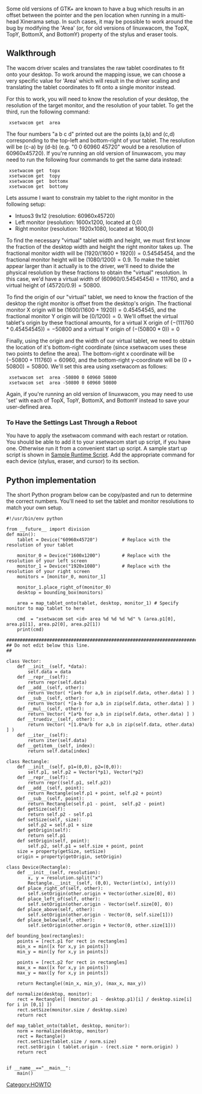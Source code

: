Some old versions of GTK+ are known to have a bug which results in an offset between the pointer and the pen location when running in a multi-head Xinerama setup. In such cases, it may be possible to work around the bug by modifying the 'Area' (or, for old versions of linuxwacom, the TopX, TopY, BottomX, and BottomY) property of the stylus and eraser tools.

== Walkthrough ==
The wacom driver scales and translates the raw tablet coordinates to fit onto your desktop. To work around the mapping issue, we can choose a very specific value for 'Area' which will result in the driver scaling and translating the tablet coordinates to fit onto a single monitor instead.

For this to work, you will need to know the resolution of your desktop, the resolution of the target monitor, and the resolution of your tablet. To get the third, run the following command:

  xsetwacom get <id> area

The four numbers "a b c d" printed out are the points (a,b) and (c,d) corresponding to the top-left and bottom-right of your tablet. The resolution will be (c-a) by (d-b) (e.g. "0 0 60960 45720" would be a resolution of 60960x45720). If you're running an old version of linuxwacom, you may need to run the following four commands to get the same data instead:

  xsetwacom get <id> topx
  xsetwacom get <id> topy
  xsetwacom get <id> bottomx
  xsetwacom get <id> bottomy

Lets assume I want to constrain my tablet to the right monitor in the following setup:
* Intuos3 9x12 (resolution: 60960x45720)
* Left monitor (resolution: 1600x1200, located at 0,0)
* Right monitor (resolution: 1920x1080, located at 1600,0)

To find the necessary "virtual" tablet width and height, we must first know the fraction of the desktop width and height the right monitor takes up. The fractional monitor width will be <math>(1920/(1600+1920)) = 0.54545454</math>, and the fractional monitor height will be <math>(1080/1200) = 0.9</math>. To make the tablet appear larger than it actually is to the driver, we'll need to divide the physical resolution by these fractions to obtain the "virtual" resolution. In this case, we'd have a virtual width of <math>(60960 / 0.54545454) = 111760</math>, and a virtual height of <math>(45720 / 0.9) = 50800</math>.

To find the origin of our "virtual" tablet, we need to know the fraction of the desktop the right monitor is offset from the desktop's origin. The fractional monitor X origin will be <math>(1600/(1600+1920)) = 0.45454545</math>, and the fractional monitor Y origin will be <math>(0 / 1200) = 0</math>. We'll offset the virtual tablet's origin by these fractional amounts, for a virtual X origin of <math>(-(111760 * 0.45454545)) = -50800</math> and a virtual Y origin of <math>(-(50800*0)) = 0</math>

Finally, using the origin and the width of our virtual tablet, we need to obtain the location of it's bottom-right coordinate (since xsetwacom uses these two points to define the area). The bottom-right x coordinate will be <math>(-50800 + 111760) = 60960</math>, and the bottom-right y-coordinate will be <math>(0 + 50800) = 50800</math>. We'll set this area using xsetwacom as follows:

  xsetwacom set <stylus id> area -50800 0 60960 50800
  xsetwacom set <eraser id> area -50800 0 60960 50800

Again, if you're running an old version of linuxwacom, you may need to use 'set' with each of TopX, TopY, BottomX, and BottomY instead to save your user-defined area.

=== To Have the Settings Last Through a Reboot ===
You have to apply the xsetwacom command with each restart or rotation.  You should be able to add it to your xsetwacom start up script, if you have one.  Otherwise run it from a convenient start up script.  A sample start up script is shown in [[Tablet_Configuration#Sample_Runtime_Script|Sample Runtime Script]].  Add the appropriate command for each device (stylus, eraser, and cursor) to its section.

== Python implementation ==
The short Python program below can be copy/pasted and run to determine the correct numbers. You'll need to set the tablet and monitor resolutions to match your own setup.

<pre>
#!/usr/bin/env python

from __future__ import division
def main():
    tablet = Device("60960x45720")         # Replace with the resolution of your tablet

    monitor_0 = Device("1600x1200")        # Replace with the resolution of your left screen
    monitor_1 = Device("1920x1080")        # Replace with the resolution of your right screen
    monitors = [monitor_0, monitor_1]

    monitor_1.place_right_of(monitor_0)
    desktop = bounding_box(monitors)

    area = map_tablet_onto(tablet, desktop, monitor_1) # Specify monitor to map tablet to here

    cmd  = "xsetwacom set <id> area %d %d %d %d" % (area.p1[0], area.p1[1], area.p2[0], area.p2[1])
    print(cmd)

#######################################################################
## Do not edit below this line.
##

class Vector:
    def __init__(self, *data):
        self.data = data
    def __repr__(self):
        return repr(self.data) 
    def __add__(self, other):
        return Vector( *[a+b for a,b in zip(self.data, other.data) ] )  
    def __sub__(self, other):
        return Vector( *[a-b for a,b in zip(self.data, other.data) ] )
    def __mul__(self, other):
        return Vector( *[a*b for a,b in zip(self.data, other.data) ] )
    def __truediv__(self, other):
        return Vector( *[1.0*a/b for a,b in zip(self.data, other.data) ] )
    def __iter__(self):
        return iter(self.data)
    def __getitem__(self, index):
        return self.data[index]

class Rectangle:
    def __init__(self, p1=(0,0), p2=(0,0)):
        self.p1, self.p2 = Vector(*p1), Vector(*p2)
    def __repr__(self):
        return repr((self.p1, self.p2))
    def __add__(self, point):
        return Rectangle(self.p1 + point, self.p2 + point)
    def __sub__(self, point):
        return Rectangle(self.p1 - point,  self.p2 - point)
    def getSize(self):
        return self.p2 - self.p1
    def setSize(self, size):
        self.p2 = self.p1 + size
    def getOrigin(self):
        return self.p1
    def setOrigin(self, point):
        self.p2, self.p1 = self.size + point, point
    size = property(getSize, setSize)
    origin = property(getOrigin, setOrigin)

class Device(Rectangle):
    def __init__(self, resolution):
        x, y = resolution.split("x")
        Rectangle.__init__(self, (0,0), Vector(int(x), int(y)))
    def place_right_of(self, other):
        self.setOrigin(other.origin + Vector(other.size[0], 0))
    def place_left_of(self, other):
        self.setOrigin(other.origin - Vector(self.size[0], 0))
    def place_above(self, other):
        self.setOrigin(other.origin - Vector(0, self.size[1]))
    def place_below(self, other):
        self.setOrigin(other.origin + Vector(0, other.size[1]))

def bounding_box(rectangles):
    points = [rect.p1 for rect in rectangles]
    min_x = min([x for x,y in points])
    min_y = min([y for x,y in points])

    points = [rect.p2 for rect in rectangles]
    max_x = max([x for x,y in points])
    max_y = max([y for x,y in points])

    return Rectangle((min_x, min_y), (max_x, max_y))

def normalize(desktop, monitor):
    rect = Rectangle([ (monitor.p1 - desktop.p1)[i] / desktop.size[i] for i in [0,1] ])
    rect.setSize(monitor.size / desktop.size)
    return rect

def map_tablet_onto(tablet, desktop, monitor):
    norm = normalize(desktop, monitor)
    rect = Rectangle()
    rect.setSize(tablet.size / norm.size)
    rect.setOrigin ( tablet.origin - (rect.size * norm.origin) )
    return rect


if __name__=="__main__":
    main()
</pre>


[[Category:HOWTO]]